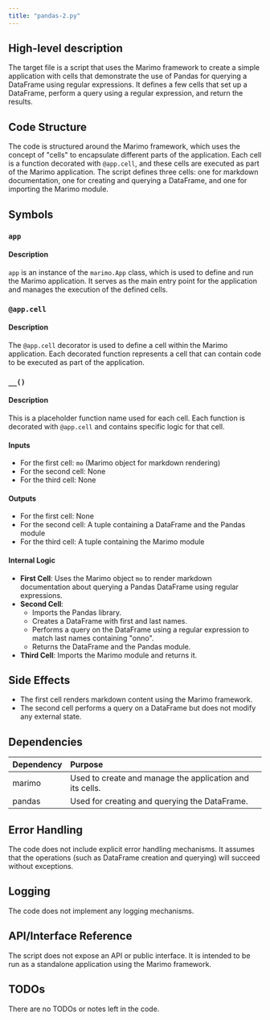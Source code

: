 ```yaml
---
title: "pandas-2.py"
---
```


## High-level description
The target file is a script that uses the Marimo framework to create a simple application with cells that demonstrate the use of Pandas for querying a DataFrame using regular expressions. It defines a few cells that set up a DataFrame, perform a query using a regular expression, and return the results.

## Code Structure
The code is structured around the Marimo framework, which uses the concept of "cells" to encapsulate different parts of the application. Each cell is a function decorated with `@app.cell`, and these cells are executed as part of the Marimo application. The script defines three cells: one for markdown documentation, one for creating and querying a DataFrame, and one for importing the Marimo module.

## Symbols

### `app`
#### Description
`app` is an instance of the `marimo.App` class, which is used to define and run the Marimo application. It serves as the main entry point for the application and manages the execution of the defined cells.

### `@app.cell`
#### Description
The `@app.cell` decorator is used to define a cell within the Marimo application. Each decorated function represents a cell that can contain code to be executed as part of the application.

### `__()`
#### Description
This is a placeholder function name used for each cell. Each function is decorated with `@app.cell` and contains specific logic for that cell.

#### Inputs
- For the first cell: `mo` (Marimo object for markdown rendering)
- For the second cell: None
- For the third cell: None

#### Outputs
- For the first cell: None
- For the second cell: A tuple containing a DataFrame and the Pandas module
- For the third cell: A tuple containing the Marimo module

#### Internal Logic
- **First Cell**: Uses the Marimo object `mo` to render markdown documentation about querying a Pandas DataFrame using regular expressions.
- **Second Cell**: 
  - Imports the Pandas library.
  - Creates a DataFrame with first and last names.
  - Performs a query on the DataFrame using a regular expression to match last names containing "onno".
  - Returns the DataFrame and the Pandas module.
- **Third Cell**: Imports the Marimo module and returns it.

## Side Effects
- The first cell renders markdown content using the Marimo framework.
- The second cell performs a query on a DataFrame but does not modify any external state.

## Dependencies
| Dependency | Purpose |
|:-----------|:--------|
| marimo | Used to create and manage the application and its cells. |
| pandas | Used for creating and querying the DataFrame. |

## Error Handling
The code does not include explicit error handling mechanisms. It assumes that the operations (such as DataFrame creation and querying) will succeed without exceptions.

## Logging
The code does not implement any logging mechanisms.

## API/Interface Reference
The script does not expose an API or public interface. It is intended to be run as a standalone application using the Marimo framework.

## TODOs
There are no TODOs or notes left in the code.